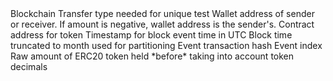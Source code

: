 <ParamField path="blockchain">
Blockchain
</ParamField>
<ParamField path="transfer_type">
Transfer type needed for unique test
</ParamField>
<ParamField path="wallet_address">
Wallet address of sender or receiver. If amount is negative, wallet address is the sender&#x27;s.
</ParamField>
<ParamField path="token_address">
Contract address for token
</ParamField>
<ParamField path="evt_block_time">
Timestamp for block event time in UTC
</ParamField>
<ParamField path="block_month">
Block time truncated to month used for partitioning
</ParamField>
<ParamField path="evt_tx_hash">
Event transaction hash
</ParamField>
<ParamField path="evt_index">
Event index
</ParamField>
<ParamField path="amount_raw">
Raw amount of ERC20 token held *before* taking into account token decimals
</ParamField>
